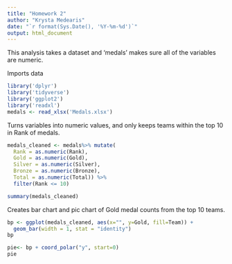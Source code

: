 ```yaml
---
title: "Homework 2"
author: "Krysta Medearis"
date: "`r format(Sys.Date(), '%Y-%m-%d')`"
output: html_document
---
```


This analysis takes a dataset and 'medals' makes sure all of the variables are numeric.

Imports data
```r
library('dplyr')
library('tidyverse')
library('ggplot2')
library('readxl')
medals <- read_xlsx('Medals.xlsx')
```
Turns variables into numeric values, and only keeps teams within the top 10 in Rank of medals.
```r
medals_cleaned <- medals%>% mutate(
  Rank = as.numeric(Rank),
  Gold = as.numeric(Gold),
  Silver = as.numeric(Silver),
  Bronze = as.numeric(Bronze),
  Total = as.numeric(Total)) %>%
  filter(Rank <= 10)

summary(medals_cleaned)
```

Creates bar chart and pic chart of Gold medal counts from the top 10 teams.
```r
bp <- ggplot(medals_cleaned, aes(x="", y=Gold, fill=Team)) +
  geom_bar(width = 1, stat = "identity")
bp

pie<- bp + coord_polar("y", start=0)
pie
```
